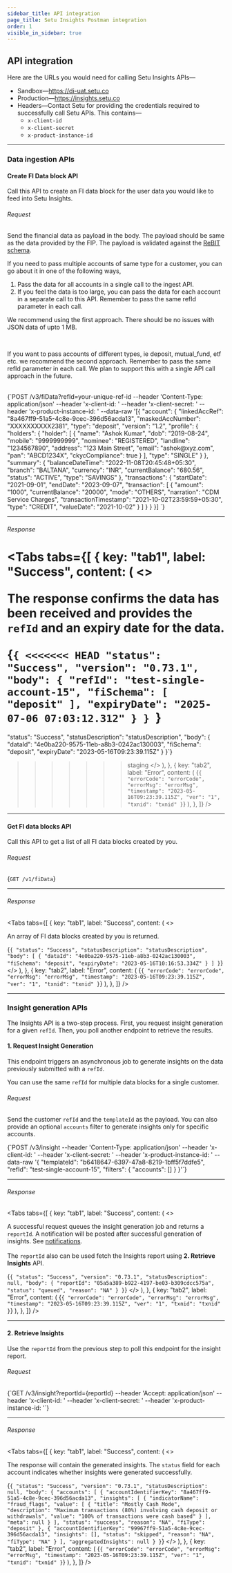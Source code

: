 ```yaml
---
sidebar_title: API integration
page_title: Setu Insights Postman integration
order: 1
visible_in_sidebar: true
---
```


## API integration

Here are the URLs you would need for calling Setu Insights APIs—

- Sandbox—https://di-uat.setu.co
- Production—https://insights.setu.co
- Headers—Contact Setu for providing the credentials required to successfully call Setu APIs. This contains—
  - `x-client-id`
  - `x-client-secret`
  - `x-product-instance-id`

<hr class="primary" />

### Data ingestion APIs

#### Create FI Data block API

Call this API to create an FI data block for the user data you would like to feed into Setu Insights.

###### Request

Send the financial data as payload in the body. The payload should be same as the data provided by the FIP. The payload is validated against the <a href="https://api.rebit.org.in/schema" target="_blank">ReBIT schema</a>.

If you need to pass multiple accounts of same type for a customer, you can go about it in one of the following ways,

1. Pass the data for all accounts in a single call to the ingest API.
2. If you feel the data is too large, you can pass the data for each account in a separate call to this API. Remember to pass the same refId parameter in each call.

<Callout type="tip">We recommend using the first approach. There should be no issues with JSON data of upto 1 MB.</Callout>

<br />

<Callout type="info">If you want to pass accounts of different types, ie deposit, mutual_fund, etf etc. we recommend the second approach. Remember to pass the same refId parameter in each call. We plan to support this with a single API call approach in the future.</Callout>

<br />

<CodeBlockWithCopy language="http">
  {`POST /v3/fiData?refId=your-unique-ref-id
  --header 'Content-Type: application/json'
  --header 'x-client-id: <client_id>'
  --header 'x-client-secret: <client_secret>'
  --header 'x-product-instance-id: <product_instance_id>'
  --data-raw '[{
        "account": {
            "linkedAccRef": "8a467ff9-51a5-4c8e-9cec-396d56acda13",
            "maskedAccNumber": "XXXXXXXXXX2381",
            "type": "deposit",
            "version": "1.2",
            "profile": {
                "holders": {
                    "holder": [
                        {
                            "name": "Ashok Kumar",
                            "dob": "2019-08-24",
                            "mobile": "9999999999",
                            "nominee": "REGISTERED",
                            "landline": "1234567890",
                            "address": "123 Main Street",
                            "email": "ashok@xyz.com",
                            "pan": "ABCD1234X",
                            "ckycCompliance": true
                        }
                    ],
                    "type": "SINGLE"
                }
            },
            "summary": {
                "balanceDateTime": "2022-11-08T20:45:48+05:30",
                "branch": "BALTANA",
                "currency": "INR",
                "currentBalance": "680.56",
                "status": "ACTIVE",
                "type": "SAVINGS"
            },
            "transactions": {
                "startDate": "2021-09-01",
                "endDate": "2023-09-07",
                "transaction": [
                    {
                        "amount": "1000",
                        "currentBalance": "20000",
                        "mode": "OTHERS",
                        "narration": "CDM Service Charges",
                        "transactionTimestamp": "2021-10-02T23:59:59+05:30",
                        "type": "CREDIT",
                        "valueDate": "2021-10-02"
                    }
                ]
            }
        }
    }]
`}
</CodeBlockWithCopy>

<hr class="tertiary" />

###### Response

<Tabs
  tabs={[
    {
      key: "tab1",
      label: "Success",
      content: (
        <>
          <p>
            The response confirms the data has been received and provides the `refId` and an expiry date for the data.
          </p>
          <CodeBlockWithCopy language="json">
            {`{
<<<<<<< HEAD
    "status": "Success",
    "version": "0.73.1",
    "body": {
        "refId": "test-single-account-15",
        "fiSchema": [
            "deposit"
        ],
        "expiryDate": "2025-07-06 07:03:12.312"
    }
}
`}
=======
  "status": "Success",
  "statusDescription": "statusDescription",
  "body": {
    "dataId": "4e0ba220-9575-11eb-a8b3-0242ac130003",
    "fiSchema": "deposit",
    "expiryDate": "2023-05-16T09:23:39.115Z"
  }
}`}
>>>>>>> staging
          </CodeBlockWithCopy>
        </>
      ),
    },
    {
      key: "tab2",
      label: "Error",
      content: (
        <CodeBlockWithCopy language="json">
          {`{
  "errorCode": "errorCode",
  "errorMsg": "errorMsg",
  "timestamp": "2023-05-16T09:23:39.115Z",
  "ver": "1",
  "txnid": "txnid"
}`}
        </CodeBlockWithCopy>
      ),
    },
  ]}
/>

<hr class="tertiary" />

#### Get FI data blocks API

Call this API to get a list of all FI data blocks created by you.

###### Request

<CodeBlockWithCopy language="json">{`GET /v1/fiData`}</CodeBlockWithCopy>

<hr class="tertiary" />

###### Response

<Tabs
  tabs={[
    {
      key: "tab1",
      label: "Success",
      content: (
        <>
          <p>An array of FI data blocks created by you is returned.</p>
          <CodeBlockWithCopy language="json">
            {`{
  "status": "Success",
  "statusDescription": "statusDescription",
  "body": [
    {
      "dataId": "4e0ba220-9575-11eb-a8b3-0242ac130003",
      "fiSchema": "deposit",
      "expiryDate": "2023-05-16T10:16:53.334Z"
    }
  ]
}`}
          </CodeBlockWithCopy>
        </>
      ),
    },
    {
      key: "tab2",
      label: "Error",
      content: (
        <CodeBlockWithCopy language="json">
          {`{
  "errorCode": "errorCode",
  "errorMsg": "errorMsg",
  "timestamp": "2023-05-16T09:23:39.115Z",
  "ver": "1",
  "txnid": "txnid"
}`}
        </CodeBlockWithCopy>
      ),
    },
  ]}
/>

<hr class="primary" />

### Insight generation APIs
The Insights API is a two-step process. First, you request insight generation for a given `refId`. Then, you poll another endpoint to retrieve the results.

#### 1. Request Insight Generation

This endpoint triggers an asynchronous job to generate insights on the data previously submitted with a `refId`.

<Callout type="tip">You can use the same <code>refId</code> for multiple data blocks for a single customer.</Callout>

###### Request

Send the customer `refId` and the `templateId` as the payload. You can also provide an optional `accounts` filter to generate insights only for specific accounts.

<CodeBlockWithCopy language="http">
  {`POST /v3/insight
  --header 'Content-Type: application/json'
  --header 'x-client-id: <client_id>'
  --header 'x-client-secret: <client_secret>'
  --header 'x-product-instance-id: <product_instance_id>'
  --data-raw '{
    "templateId": "b6418647-6397-47a8-8219-1bff5f7ddfe5",
    "refId": "test-single-account-15",
    "filters": {
        "accounts": []
    }
  }'`}
</CodeBlockWithCopy>

<hr class="tertiary" />

###### Response

<Tabs
  tabs={[
    {
      key: "tab1",
      label: "Success",
      content: (
        <>
          <p>
            A successful request queues the insight generation job and returns a `reportId`. A notification will be posted after successful generation of insights. See <a href="/data/insights/notifications" target="_blank">notifications</a>.<br /><br />  The <code>reportId</code> also can be used fetch the Insights report using <b>2. Retrieve Insights</b> API.
          </p>
          <CodeBlockWithCopy language="json">
            {`{
    "status": "Success",
    "version": "0.73.1",
    "statusDescription": null,
    "body": {
        "reportId": "05a5a389-b922-4197-be03-b309cdcc575a",
        "status": "queued",
        "reason": "NA"
    }
}`}
          </CodeBlockWithCopy>
        </>
      ),
    },
    {
      key: "tab2",
      label: "Error",
      content: (
        <CodeBlockWithCopy language="json">
          {`{
  "errorCode": "errorCode",
  "errorMsg": "errorMsg",
  "timestamp": "2023-05-16T09:23:39.115Z",
  "ver": "1",
  "txnid": "txnid"
}`}
        </CodeBlockWithCopy>
      ),
    },
  ]}
/>

<hr class="tertiary" />

#### 2. Retrieve Insights

Use the `reportId` from the previous step to poll this endpoint for the insight report.

###### Request

<CodeBlockWithCopy language="http">
{`GET /v3/insight?reportId={reportId}
--header 'Accept: application/json'
--header 'x-client-id: <client_id>'
--header 'x-client-secret: <client_secret>'
--header 'x-product-instance-id: <product_instance_id>'`}
</CodeBlockWithCopy>

<hr class="tertiary" />

###### Response

<Tabs
  tabs={[
    {
      key: "tab1",
      label: "Success",
      content: (
        <>
          <p>The response will contain the generated insights. The `status` field for each account indicates whether insights were generated successfully.</p>
          <CodeBlockWithCopy language="json">
            {`{
    "status": "Success",
    "version": "0.73.1",
    "statusDescription": null,
    "body": {
        "accounts": [
            {
                "accountIdentifierKey": "8a467ff9-51a5-4c8e-9cec-396d56acda13",
                "insights": [
                    {
                        "indicatorName": "fraud_flags",
                        "value": [
                            {
                                "title": "Mostly Cash Mode",
                                "description": "Maximum transactions (80%) involving cash deposit or withdrawals",
                                "value": "100% of transactions were cash based"
                            }
                        ],
                        "meta": null
                    }
                ],
                "status": "success",
                "reason": "NA",
                "fiType": "deposit"
            },
            {
                "accountIdentifierKey": "99967ff9-51a5-4c8e-9cec-396d56acda13",
                "insights": [],
                "status": "skipped",
                "reason": "NA",
                "fiType": "NA"
            }
        ],
        "aggregatedInsights": null
    }
}`}
          </CodeBlockWithCopy>
        </>
      ),
    },
    {
      key: "tab2",
      label: "Error",
      content: (
        <CodeBlockWithCopy language="json">
          {`{
  "errorCode": "errorCode",
  "errorMsg": "errorMsg",
  "timestamp": "2023-05-16T09:23:39.115Z",
  "ver": "1",
  "txnid": "txnid"
}`}
        </CodeBlockWithCopy>
      ),
    },
  ]}
/>

<WasPageHelpful />
